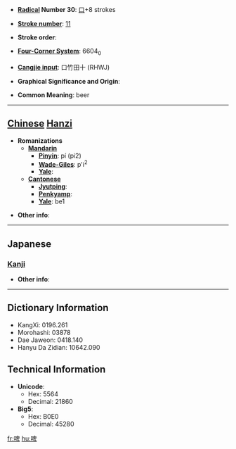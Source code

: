 * '''[[Wiktionary:Chinese radical index| Radical]] Number 30''': [[Wiktionary:Chinese radical index 口|口]]+8 strokes

* '''[[Wiktionary:Chinese total strokes index|Stroke number]]''': [[Wiktionary:Chinese total strokes index 11|11]]

* '''Stroke order''': 

* '''[[Wiktionary:Chinese four corner index|Four-Corner System]]''': 6604<sub>0</sub>

* '''[[Wiktionary:Chinese Cangjie index|Cangjie input]]''': 口竹田十 (RHWJ)

* '''Graphical Significance and Origin''': 

* '''Common Meaning''': beer

----

== [[Chinese]] [[Hanzi]] ==

* '''Romanizations'''
** '''[[Mandarin]]'''
*** '''[[Pinyin]]''': pí (pi2)
*** '''[[Wade-Giles]]''': p'i<sup>2</sup>
*** '''[[Yale]]''': 
** '''[[Cantonese]]'''
*** '''[[Jyutping]]''':
*** '''[[Penkyamp]]''': 
*** '''[[Yale]]''': be1

* '''Other info''': 

----

==Japanese==
===[[Kanji]]===
{{kanji|on readings=[[ひ]] (hi)
|kun readings=
}}

* '''Other info''':  

----

== Dictionary Information ==

* KangXi: 0196.261
* Morohashi: 03878
* Dae Jaweon: 0418.140
* Hanyu Da Zidian: 10642.090

== Technical Information ==

* '''Unicode''':
** Hex: 5564
** Decimal: 21860
* '''Big5''':
** Hex: B0E0
** Decimal: 45280

[[fr:啤]]
[[hu:啤]]